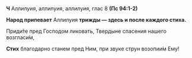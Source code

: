 **Ч** Аллилуия, аллилуия, аллилуия, глас 8 **(Пс 94:1-2)**

**Народ припевает** Аллилуия **трижды — здесь и после каждого стиха.**

Приди́те пред Господом ликовать, Твердыне спасения нашего возгласи́м,

**Стих** благодарно станем пред Ним, при звуке струн возопии́м Ему!
